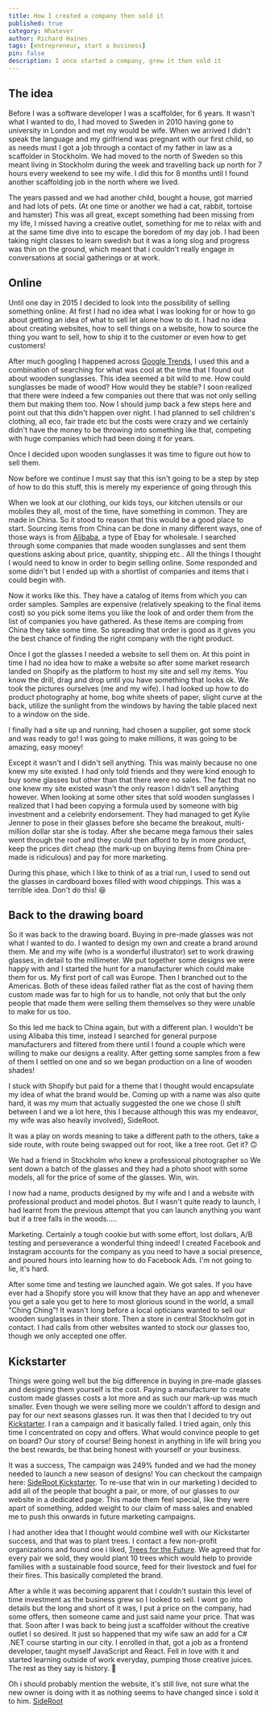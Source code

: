 ```yaml
---
title: How I created a company then sold it
published: true
category: Whatever
author: Richard Haines
tags: [entrepreneur, start a business]
pin: false
description: I once started a company, grew it then sold it
---
```


## The idea

Before I was a software developer I was a scaffolder, for 6 years. It wasn't
what I wanted to do, I had moved to Sweden in 2010 having gone to university in
London and met my would be wife. When we arrived I didn't speak the language and
my girlfriend was pregnant with our first child, so as needs must I got a job
through a contact of my father in law as a scaffolder in Stockholm. We had moved
to the north of Sweden so this meant living in Stockholm during the week and
travelling back up north for 7 hours every weekend to see my wife. I did this
for 8 months until I found another scaffolding job in the north where we lived.

The years passed and we had another child, bought a house, got married and had
lots of pets. (At one time or another we had a cat, rabbit, tortoise and
hamster) This was all great, except something had been missing from my life, I
missed having a creative outlet, something for me to relax with and at the same
time dive into to escape the boredom of my day job. I had been taking night
classes to learn swedish but it was a long slog and progress was thin on the
ground, which meant that i couldn't really engage in conversations at social
gatherings or at work.

## Online

Until one day in 2015 I decided to look into the possibility of selling
something online. At first I had no idea what I was looking for or how to go
about getting an idea of what to sell let alone how to do it. I had no idea
about creating websites, how to sell things on a website, how to source the
thing you want to sell, how to ship it to the customer or even how to get
customers!

After much googling I happened across
[Google Trends](https://trends.google.com/trends/?geo=US), I used this and a
combination of searching for what was cool at the time that I found out about
wooden sunglasses. This idea seemed a bit wild to me. How could sunglasses be
made of wood? How would they be stable? I soon realized that there were indeed a
few companies out there that was not only selling them but making them too. Now
I should jump back a few steps here and point out that this didn't happen over
night. I had planned to sell children's clothing, all eco, fair trade etc but
the costs were crazy and we certainly didn't have the money to be throwing into
something like that, competing with huge companies which had been doing it for
years.

Once I decided upon wooden sunglasses it was time to figure out how to sell
them.

Now before we continue I must say that this isn't going to be a step by step
of how to do this stuff, this is merely my experience of going through this

When we look at our clothing, our kids toys, our kitchen utensils or our mobiles
they all, most of the time, have something in common. They are made in China. So
it stood to reason that this would be a good place to start. Sourcing items from
China can be done in many different ways, one of those ways is from
[Alibaba](https://www.alibaba.com/), a type of Ebay for wholesale. I searched
through some companies that made wooden sunglasses and sent them questions
asking about price, quantity, shipping etc.. All the things I thought I would
need to know in order to begin selling online. Some responded and some didn't
but I ended up with a shortlist of companies and items that i could begin with.

Now it works like this. They have a catalog of items from which you can order
samples. Samples are expensive (relatively speaking to the final items cost) so
you pick some items you like the look of and order them from the list of
companies you have gathered. As these items are comping from China they take
some time. So spreading that order is good as it gives you the best chance of
finding the right company with the right product.

Once I got the glasses I needed a website to sell them on. At this point in time
I had no idea how to make a website so after some market research landed on
Shopify as the platform to host my site and sell my items. You know the drill,
drag and drop until you have something that looks ok. We took the pictures
ourselves (me and my wife). I had looked up how to do product photography at
home, bog white sheets of paper, slight curve at the back, utilize the sunlight
from the windows by having the table placed next to a window on the side.

I finally had a site up and running, had chosen a supplier, got some stock and
was ready to go! I was going to make millions, it was going to be amazing, easy
money!

Except it wasn't and I didn't sell anything. This was mainly because no one knew
my site existed. I had only told friends and they were kind enough to buy some
glasses but other than that there were no sales. The fact that no one knew my
site existed wasn't the only reason I didn't sell anything however. When looking
at some other sites that sold wooden sunglasses I realized that I had been
copying a formula used by someone with big investment and a celebrity
endorsement. They had managed to get Kylie Jenner to pose in their glasses
before she became the breakout, multi-million dollar star she is today. After
she became mega famous their sales went through the roof and they could then
afford to by in more product, keep the prices dirt cheap (the mark-up on buying
items from China pre-made is ridiculous) and pay for more marketing.

During this phase, which I like to think of as a trial run, I used to send out
the glasses in cardboard boxes filled with wood chippings. This was a terrible
idea. Don't do this! 😆

## Back to the drawing board

So it was back to the drawing board. Buying in pre-made glasses was not what I
wanted to do. I wanted to design my own and create a brand around them. Me and
my wife (who is a wonderful illustrator) set to work drawing glasses, in detail
to the millimeter. We put together some designs we were happy with and I started
the hunt for a manufacturer which could make them for us. My first port of call
was Europe. Then I branched out to the Americas. Both of these ideas failed
rather flat as the cost of having them custom made was far to high for us to
handle, not only that but the only people that made them were selling them
themselves so they were unable to make for us too.

So this led me back to China again, but with a different plan. I wouldn't be
using Alibaba this time, instead I searched for general purpose manufacturers
and filtered from there until I found a couple which were willing to make our
designs a reality. After getting some samples from a few of them I settled on
one and so we began production on a line of wooden shades!

I stuck with Shopify but paid for a theme that I thought would encapsulate my
idea of what the brand would be. Coming up with a name was also quite hard, it
was my mum that actually suggested the one we chose (I shift between I and we a
lot here, this I because although this was my endeavor, my wife was also heavily
involved), SideRoot.

It was a play on words meaning to take a different path to the others, take a
side route, with route being swapped out for root, like a tree root. Get it?
🙃

We had a friend in Stockholm who knew a professional photographer so We sent
down a batch of the glasses and they had a photo shoot with some models, all for
the price of some of the glasses. Win, win.

I now had a name, products designed by my wife and I and a website with
professional product and model photos. But I wasn't quite ready to launch, I had
learnt from the previous attempt that you can launch anything you want but if a
tree falls in the woods.....

Marketing. Certainly a tough cookie but with some effort, lost dollars, A/B
testing and perseverance a wonderful thing indeed! I created Facebook and
Instagram accounts for the company as you need to have a social presence, and
poured hours into learning how to do Facebook Ads. I'm not going to lie, it's
hard.

After some time and testing we launched again. We got sales. If you have ever
had a Shopify store you will know that they have an app and whenever you get a
sale you get to here to most glorious sound in the world, a small "Ching Ching"!
It wasn't long before a local opticians wanted to sell our wooden sunglasses in
their store. Then a store in central Stockholm got in contact. I had calls from
other websites wanted to stock our glasses too, though we only accepted one
offer.

## Kickstarter

Things were going well but the big difference in buying in pre-made glasses and
designing them yourself is the cost. Paying a manufacturer to create custom made
glasses costs a lot more and as such our mark-up was much smaller. Even though
we were selling more we couldn't afford to design and pay for our next seasons
glasses run. It was then that I decided to try out
[Kickstarter](https://www.kickstarter.com/). I ran a campaign and it basically
failed. I tried again, only this time I concentrated on copy and offers. What
would convince people to get on board? Our story of course! Being honest in
anything in life will bring you the best rewards, be that being honest with
yourself or your business.

It was a success, The campaign was 249% funded and we had the money needed to
launch a new season of designs! You can checkout the campaign here:
[SideRoot Kickstarter](https://www.kickstarter.com/projects/sideroot/sideroot-the-first-flexible-wood-sunglasses-a-perf?ref=user_menu).
To re-use that win in our marketing I decided to add all of the people that
bought a pair, or more, of our glasses to our website in a dedicated page. This
made them feel special, like they were apart of something, added weight to our
claim of mass sales and enabled me to push this onwards in future marketing
campaigns.

I had another idea that I thought would combine well with our Kickstarter
success, and that was to plant trees. I contact a few non-profit organizations
and found one i liked, [Trees for the Future](https://trees.org/). We agreed
that for every pair we sold, they would plant 10 trees which would help to
provide families with a sustainable food source, feed for their livestock and
fuel for their fires. This basically completed the brand.

After a while it was becoming apparent that I couldn't sustain this level of
time investment as the business grew so I looked to sell. I wont go into details
but the long and short of it was, I put a price on the company, had some offers,
then someone came and just said name your price. That was that. Soon after I was
back to being just a scaffolder without the creative outlet I so desired. It
just so happened that my wife saw an add for a C# .NET course starting in our
city. I enrolled in that, got a job as a frontend developer, taught myself
JavaScript and React. Fell in love with it and started learning outside of work
everyday, pumping those creative juices. The rest as they say is history. 👊

Oh i should probably mention the website, it's still live, not sure what the new
owner is doing with it as nothing seems to have changed since i sold it to him.
[SideRoot](https://sideroot.com/)

